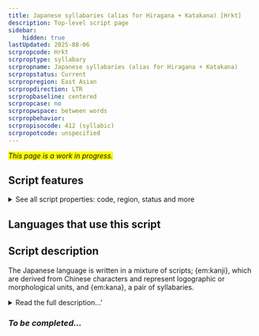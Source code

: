 ```yaml
---
title: Japanese syllabaries (alias for Hiragana + Katakana) [Hrkt]
description: Top-level script page
sidebar:
    hidden: true
lastUpdated: 2025-08-06
scrpropcode: Hrkt
scrproptype: syllabary
scrpropname: Japanese syllabaries (alias for Hiragana + Katakana)
scrpropstatus: Current
scrpropregion: East Asian
scrpropdirection: LTR
scrpropbaseline: centered
scrpropcase: no
scrpropwspace: between words
scrpropbehavior: 
scrpropisocode: 412 (syllabic)
scrpropotcode: unspecified
---
```


<span style='background-color:yellow'>_This page is a work in progress._</span>


## Script features

<details>
<summary> See all script properties: code, region, status and more</summary>
<ScriptInfo />
</details>

## Languages that use this script

<WsList script='Hrkt' wsMax='5' />

## Script description

The Japanese language is written in a mixture of scripts; {em:kanji}, which are derived from Chinese characters and represent logographic or morphological units, and {em:kana}, a pair of syllabaries.

<details><summary>Read the full description...'</summary>_Not yet available._</details>

### _To be completed..._

